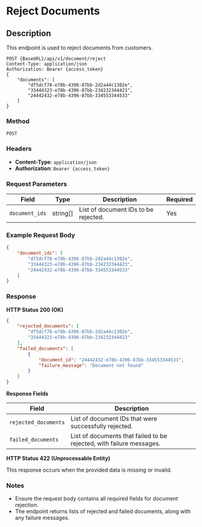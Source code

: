 # Reject Documents

## Description
This endpoint is used to reject documents from customers.

```http
POST {BaseURL}/api/v1/document/reject
Content-Type: application/json
Authorization: Bearer {access_token}
{
    "documents": [
        "df5dcf78-e78b-4396-87bb-2d2a44c1302e",
        "33444323-e78b-4396-87bb-234232344423",
        "24442432-e78b-4396-87bb-334553344533"
    ]
}
```

### Method 
`POST`

### Headers
- **Content-Type**: `application/json`
- **Authorization**: `Bearer {access_token}`


### Request Parameters

| Field         | Type     | Description                          | Required |
|---------------|----------|--------------------------------------|----------|
| `document_ids`| string[] | List of document IDs to be rejected. | Yes      |

### Example Request Body

```json
{
    "document_ids": [
        "df5dcf78-e78b-4396-87bb-2d2a44c1302e",
        "33444323-e78b-4396-87bb-234232344423",
        "24442432-e78b-4396-87bb-334553344533"
    ]
}
```

### Response

**HTTP Status 200 (OK)**

```json
{
    "rejected_documents": [
        "df5dcf78-e78b-4396-87bb-2d2a44c1302e",
        "33444323-e78b-4396-87bb-234232344423"
    ],
    "failed_documents": [
        {
            "document_id": "24442432-e78b-4396-87bb-334553344533",
            "failure_message": "Document not found"
        }
    ]
}
```

**Response Fields**

| Field               | Description                                                |
|---------------------|------------------------------------------------------------|
| `rejected_documents`| List of document IDs that were successfully rejected.      |
| `failed_documents`  | List of documents that failed to be rejected, with failure messages. |

**HTTP Status 422 (Unprocessable Entity)**

This response occurs when the provided data is missing or invalid.

### Notes
- Ensure the request body contains all required fields for document rejection.
- The endpoint returns lists of rejected and failed documents, along with any failure messages.
